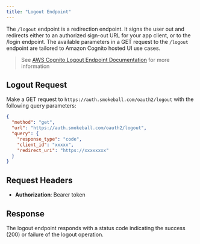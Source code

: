 ```yaml
---
title: "Logout Endpoint"
---
```


The `/logout` endpoint is a redirection endpoint. It signs the user out and redirects either to an authorized sign-out URL for your app client, or to the /login endpoint. The available parameters in a GET request to the `/logout` endpoint are tailored to Amazon Cognito hosted UI use cases.

> See [AWS Cognito Logout Endpoint Documentation](https://docs.aws.amazon.com/cognito/latest/developerguide/logout-endpoint.html) for more information

## Logout Request

Make a GET request to `https://auth.smokeball.com/oauth2/logout` with the following query parameters:

```json http
{
  "method": "get",
  "url": "https://auth.smokeball.com/oauth2/logout",
  "query": {
    "response_type": "code",
    "client_id": "xxxxx",
    "redirect_uri": "https://xxxxxxxx"
  }
}
```

## Request Headers

- **Authorization**: Bearer token

## Response

The logout endpoint responds with a status code indicating the success (200) or failure of the logout operation. 